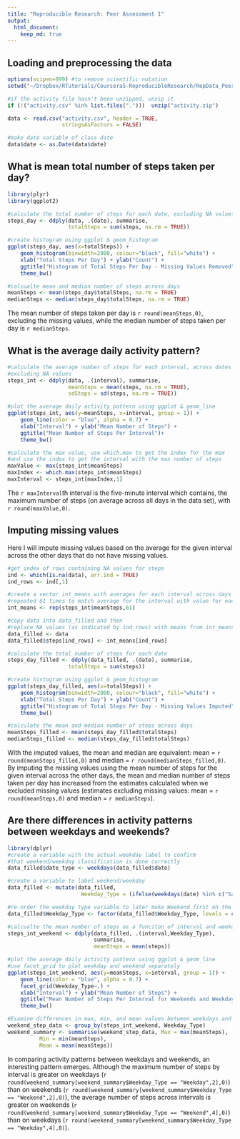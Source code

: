 ```yaml
---
title: "Reproducible Research: Peer Assessment 1"
output: 
  html_document:
    keep_md: true
---
```


## Loading and preprocessing the data

```r
options(scipen=999) #to remove scientific notation
setwd("~/Dropbox/RTutorials/Coursera5-ReproducibleResearch/RepData_PeerAssessment1")

#if the activity file hasn't been unzipped, unzip it
if (!("activity.csv" %in% list.files(".")))  unzip("activity.zip")

data <- read.csv("activity.csv", header = TRUE,
                 stringsAsFactors = FALSE)

#make date variable of class date
data$date <- as.Date(data$date)
```

## What is mean total number of steps taken per day?

```r
library(plyr)
library(ggplot2)

#calculate the total number of steps for each date, excluding NA values
steps_day <- ddply(data, .(date), summarise,
                   totalSteps = sum(steps, na.rm = TRUE))

#create histogram using ggplot & geom_histogram
ggplot(steps_day, aes(x=totalSteps)) + 
    geom_histogram(binwidth=2000, colour="black", fill="white") +
    xlab("Total Steps Per Day") + ylab("Count") +
    ggtitle("Histogram of Total Steps Per Day - Missing Values Removed")+
    theme_bw()

#calcualte mean and median number of steps across days
meanSteps <- mean(steps_day$totalSteps, na.rm = TRUE)
medianSteps <- median(steps_day$totalSteps, na.rm = TRUE)
```

The mean number of steps taken per day is `r round(meanSteps,0)`, excluding the missing values, while the median number of steps taken per day is `r medianSteps`.


## What is the average daily activity pattern?

```r
#calculate the average number of steps for each interval, across dates
#excluding NA values
steps_int <- ddply(data, .(interval), summarise,
                   meanSteps = mean(steps, na.rm = TRUE),
                   sdSteps = sd(steps, na.rm = TRUE))

#plot the average daily activity pattern using ggplot & geom_line
ggplot(steps_int, aes(y=meanSteps, x=interval, group = 1)) + 
    geom_line(color = "blue", alpha = 0.7) +
    xlab("Interval") + ylab("Mean Number of Steps") +
    ggtitle("Mean Number of Steps Per Interval")+
    theme_bw()

#calculate the max value, use which.max to get the index for the max
#and use the index to get the interval with the max number of steps
maxValue <- max(steps_int$meanSteps)
maxIndex <- which.max(steps_int$meanSteps)
maxInterval <- steps_int[maxIndex,1]
```

The `r maxInterval`th interval is the five-minute interval which contains, the maximum number of steps (on average across all days in the data set), with `r round(maxValue,0)`.

## Imputing missing values

Here I will impute missing values based on the average for the given interval across the other days that do not have missing values.

```r
#get index of rows containing NA values for steps
ind <- which(is.na(data), arr.ind = TRUE)
ind_rows <- ind[,1]

#create a vector int_means with averages for each interval across days
#repeated 61 times to match average for the interval with value for each day
int_means <- rep(steps_int$meanSteps,61)

#copy data into data_filled and then
#replace NA values (as indicated by ind_rows) with means from int_means
data_filled <- data
data_filled$steps[ind_rows] <- int_means[ind_rows]

#calculate the total number of steps for each date
steps_day_filled <- ddply(data_filled, .(date), summarise,
                   totalSteps = sum(steps))

#create histogram using ggplot & geom_histogram
ggplot(steps_day_filled, aes(x=totalSteps)) + 
    geom_histogram(binwidth=2000, colour="black", fill="white") +
    xlab("Total Steps Per Day") + ylab("Count") +
    ggtitle("Histogram of Total Steps Per Day - Missing Values Imputed")+
    theme_bw()

#calculate the mean and median number of steps across days
meanSteps_filled <- mean(steps_day_filled$totalSteps)
medianSteps_filled <- median(steps_day_filled$totalSteps)
```

With the imputed values, the mean and median are equivalent: mean = `r round(meanSteps_filled,0)` and median = `r round(medianSteps_filled,0)`. By imputing the missing values using the mean number of steps for the given interval across the other days, the mean and median number of steps taken per day has increased from the estimates calculated when we excluded missing values (estimates excluding missing values: mean = `r round(meanSteps,0)` and median = `r medianSteps`).

## Are there differences in activity patterns between weekdays and weekends?

```r
library(dplyr)
#create a variable with the actual weekday label to confirm 
#that weekend/weekday classification is done correctly
data_filled$date_type <- weekdays(data_filled$date)

#create a variable to label weekend/weekday
data_filled <- mutate(data_filled, 
                       Weekday_Type = (ifelse(weekdays(date) %in% c("Saturday", "Sunday"), "Weekend", "Weekday")))

#re-order the weekday type variable to later make Weekend first on the graph
data_filled$Weekday_Type <- factor(data_filled$Weekday_Type, levels = c("Weekend", "Weekday"))

#calcualte the mean number of steps as a funciton of interval and weekday type
steps_int_weekend <- ddply(data_filled, .(interval,Weekday_Type), 
                           summarise,
                           meanSteps = mean(steps))

#plot the average daily activity pattern using ggplot & geom_line
#use facet_grid to plot weekday and weekend separately
ggplot(steps_int_weekend, aes(y=meanSteps, x=interval, group = 1)) + 
    geom_line(color = "blue", alpha = 0.7) +
    facet_grid(Weekday_Type~.) +
    xlab("Interval") + ylab("Mean Number of Steps") +
    ggtitle("Mean Number of Steps Per Interval for Weekends and Weekdays")+
    theme_bw()

#Examine differences in max, min, and mean values between weekdays and weekends
weekend_step_data <- group_by(steps_int_weekend, Weekday_Type)
weekend_summary <- summarise(weekend_step_data, Max = max(meanSteps), 
          Min = min(meanSteps), 
          Mean = mean(meanSteps))

```

In comparing activity patterns between weekdays and weekends, an interesting pattern emerges. Although the maximum number of steps by interval is greater on weekdays (`r round(weekend_summary[weekend_summary$Weekday_Type == "Weekday",2],0)`) than on weekends (`r round(weekend_summary[weekend_summary$Weekday_Type == "Weekend",2],0)`), the average number of steps across intervals is greater on weekends (`r round(weekend_summary[weekend_summary$Weekday_Type == "Weekend",4],0)`) than on weekdays (`r round(weekend_summary[weekend_summary$Weekday_Type == "Weekday",4],0)`).
